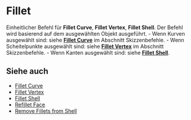 
# Fillet

<Reference shortcut="B" command="Fillet" button="" />

Einheitlicher Befehl für **Fillet Curve**, **Fillet Vertex**, **Fillet Shell**. Der Befehl wird basierend auf dem ausgewählten Objekt ausgeführt.
    - Wenn Kurven ausgewählt sind: siehe [**Fillet Curve**](../sketch/fillet-curve) im Abschnitt Skizzenbefehle.
    - Wenn Scheitelpunkte ausgewählt sind: siehe [**Fillet Vertex**](../sketch/fillet-vertex) im Abschnitt Skizzenbefehle.
    - Wenn Kanten ausgewählt sind: siehe [**Fillet Shell**](./fillet-shell).

## Siehe auch
- [Fillet Curve](../sketch/fillet-curve) 
- [Fillet Vertex](../sketch/fillet-vertex)
- [Fillet Shell](./fillet-shell)
- [Refillet Face](./refillet-face)
- [Remove Fillets from Shell](./remove-fillets-from-shell)
